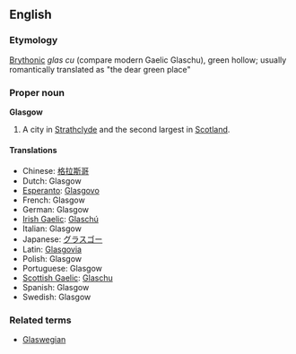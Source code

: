 ==English==
===Etymology===
[[Brythonic]] ''glas cu'' (compare modern Gaelic Glaschu), green hollow; usually romantically translated as "the dear green place"

===Proper noun===
{{wikipedia}}
'''Glasgow'''

#A city in [[Strathclyde]] and the second largest in [[Scotland]].

====Translations====
*Chinese: [[格拉斯哥]]
*Dutch: Glasgow
*[[Esperanto]]: [[Glasgovo]]
*French: Glasgow
*German: Glasgow
*[[Irish Gaelic]]: [[Glaschú]]
*Italian: Glasgow
*Japanese: [[グラスゴー]]
*Latin: [[Glasgovia]]
*Polish: Glasgow
*Portuguese: Glasgow
*[[Scottish Gaelic]]: [[Glaschu]]
*Spanish: Glasgow
*Swedish: Glasgow

===Related terms===
*[[Glaswegian]]